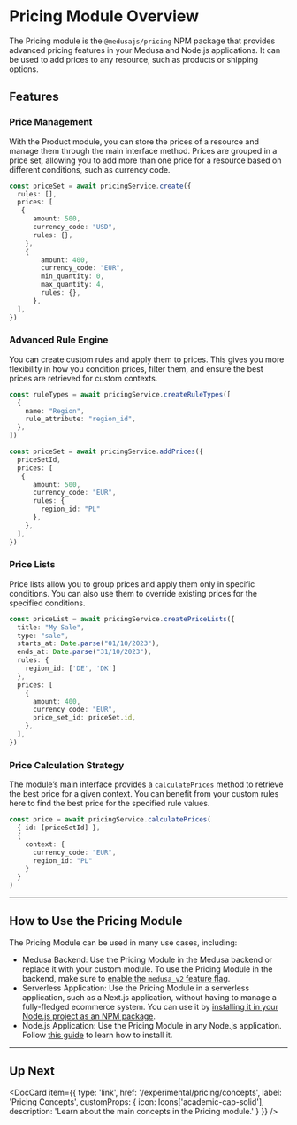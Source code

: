 
# Pricing Module Overview

The Pricing module is the `@medusajs/pricing` NPM package that provides advanced pricing features in your Medusa and Node.js applications. It can be used to add prices to any resource, such as products or shipping options.

## Features

### Price Management

With the Product module, you can store the prices of a resource and manage them through the main interface method. Prices are grouped in a price set, allowing you to add more than one price for a resource based on different conditions, such as currency code.

```ts
const priceSet = await pricingService.create({
  rules: [],
  prices: [
   {
      amount: 500,
      currency_code: "USD",
      rules: {},
    },
    {
        amount: 400,
        currency_code: "EUR",
        min_quantity: 0,
        max_quantity: 4,
        rules: {},
      },
  ],
})
```

### Advanced Rule Engine

You can create custom rules and apply them to prices. This gives you more flexibility in how you condition prices, filter them, and ensure the best prices are retrieved for custom contexts.

```ts
const ruleTypes = await pricingService.createRuleTypes([
  {
    name: "Region",
    rule_attribute: "region_id",
  },
])

const priceSet = await pricingService.addPrices({
  priceSetId,
  prices: [
   {
      amount: 500,
      currency_code: "EUR",
      rules: {
        region_id: "PL"
      },
    },
  ],
})
```

### Price Lists

Price lists allow you to group prices and apply them only in specific conditions. You can also use them to override existing prices for the specified conditions.

```ts
const priceList = await pricingService.createPriceLists({
  title: "My Sale",
  type: "sale",
  starts_at: Date.parse("01/10/2023"),
  ends_at: Date.parse("31/10/2023"),
  rules: {
    region_id: ['DE', 'DK']
  },
  prices: [
    {
      amount: 400,
      currency_code: "EUR",
      price_set_id: priceSet.id,
    },
  ],
})
```

### Price Calculation Strategy

The module’s main interface provides a `calculatePrices` method to retrieve the best price for a given context. You can benefit from your custom rules here to find the best price for the specified rule values.

```ts
const price = await pricingService.calculatePrices(
  { id: [priceSetId] },
  {
    context: {
      currency_code: "EUR",
      region_id: "PL"
    }
  }
)
```

---

## How to Use the Pricing Module

The Pricing Module can be used in many use cases, including:

- Medusa Backend: Use the Pricing Module in the Medusa backend or replace it with your custom module. To use the Pricing Module in the backend, make sure to [enable the `medusa_v2` feature flag](../../development/feature-flags/toggle.md).
- Serverless Application: Use the Pricing Module in a serverless application, such as a Next.js application, without having to manage a fully-fledged ecommerce system. You can use it by [installing it in your Node.js project as an NPM package](./install-nodejs.md).
- Node.js Application: Use the Pricing Module in any Node.js application. Follow [this guide](./install-nodejs.md) to learn how to install it.

---

## Up Next

<DocCard item={{
    type: 'link',
    href: '/experimental/pricing/concepts',
    label: 'Pricing Concepts',
    customProps: {
      icon: Icons['academic-cap-solid'],
      description: 'Learn about the main concepts in the Pricing module.'
    }
  }}
/>
